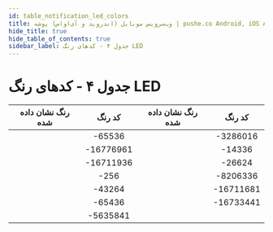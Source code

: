 ```yaml
---
id: table_notification_led_colors
title: وب‌سرویس موبایل (اندروید و آی‌او‌اس) پوشه | pushe.co Android, iOS API
hide_title: true
hide_table_of_contents: true
sidebar_label: جدول ۴ - کدهای رنگ LED 
---
```




# جدول ۴ - کدهای رنگ LED


|                       رنگ نشان داده شده                                |    کد رنگ      |                        رنگ نشان داده شده                      |  کد رنگ      |
|:-----------------------------------------------------------------------:|:--------------:|:--------------------------------------------------------------:|:-----------:|
| <Colors color="#ff0000" />             | -65536		  |  <Colors color="#cddc00" />    | -3286016     |
| <Colors color="#0000ff" />             | -16776961	  |  <Colors color="#ffc800" />    |  -14336     |
| <Colors color="#00ff00" />             | -16711936      |  <Colors color="#ff9800" />    | -26624       |
| <Colors color="#ffff00" />             | -256		      |  <Colors color="#82c800" />    |  -8206336   |
| <Colors color="#ff5700" />             | -43264         |  <Colors color="#00ffff" />    | -16711681      |
| <Colors color="rgb(255, 0, 100)" />    | -65436         |  <Colors color="#00aaff" />    |  -16733441     |
| <Colors color="#aa00ff" />             | -5635841       |
